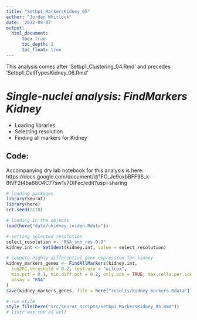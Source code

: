 ```yaml
---
title: "Setbp1_MarkersKidney_05"
author: "Jordan Whitlock"
date: '2022-09-07'
output:     
  html_document:
      toc: true
      toc_depth: 2
      toc_float: true
---
```


This analysis comes after 'Setbp1_Clustering_04.Rmd' and precedes 'Setbp1_CellTypesKidney_06.Rmd'

# *Single-nuclei analysis: FindMarkers Kidney*
* Loading libraries
* Selecting resolution
* Finding all markers for Kidney

## Code: 

Accompanying dry lab notebook for this analysis is here: https://docs.google.com/document/d/1FO_Je9oxbBFF9S_k-8tVF2t4ba88O4C77sw1v7DIFec/edit?usp=sharing


```r
# loading packages
library(Seurat)
library(here)
set.seed(2178)

# loading in the objects
load(here("data/ukidney_leiden.Rdata"))
```

```r
# setting selected resolution
select_resolution <- "RNA_snn_res.0.9"
kidney.int <- SetIdent(kidney.int, value = select_resolution)
```

```r
# compute highly differential gene expression for kidney
kidney_markers_genes <- FindAllMarkers(kidney.int,
  log2FC.threshold = 0.2, test.use = "wilcox",
  min.pct = 0.1, min.diff.pct = 0.2, only.pos = TRUE, max.cells.per.ident = 50,
  assay = "RNA"
)
save(kidney_markers_genes, file = here("results/kidney_markers.Rdata"))
```

```r
# run style
style_file(here("src/seurat_scripts/Setbp1_MarkersKidney_05.Rmd"))
# lintr was run as well
```
